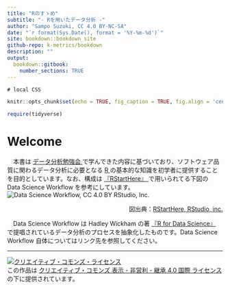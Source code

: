 ```yaml
---
title: "Rのすゝめ"
subtitle: "- Rを用いたデータ分析 -"
author: "Sampo Suzuki, CC 4.0 BY-NC-SA"
date: "`r format(Sys.Date(), format = '%Y-%m-%d')`"
site: bookdown::bookdown_site
github-repo: k-metrics/bookdown
description: ""
output: 
  bookdown::gitbook:
    number_sections: TRUE
---
```


```css
# local CSS
```

```r
knitr::opts_chunk$set(echo = TRUE, fig_caption = TRUE, fig.align = 'center')

require(tidyverse)
```

# Welcome {-}
　本書は [データ分析勉強会 <i class="fa fa-external-link"></i>](https://sites.google.com/site/kantometrics/home){target="_blank"} で学んできた内容に基づいており、ソフトウェア品質に関わるデータ分析に必要となる [R <i class="fa fa-external-link"></i>](https://www.r-project.org/){target="_blank"} の基本的な知識を初学者に提供することを目的としています。なお、構成は [『RStartHere』 <i class="fa fa-external-link"></i>](https://github.com/rstudio/RStartHere){target="_blank"} で用いられてる下図の Data Science Workflow を参考にしています。
![Data Science Workflow, CC 4.0 BY RStudio, Inc.](./fig/data-science.png)
<p align=right>図出典：[RStartHere, RStudio, inc. <i class="fa fa-external-link"></i>](https://github.com/rstudio/RStartHere){target="_blank"}</p>

　Data Science Workflow は Hadley Wickham の著 [『R for Data Science』 <i class="fa fa-external-link"></i>](https://r4ds.had.co.nz/){target="_blank"} で提唱されているデータ分析のプロセスを抽象化したものです。Data Science Workflow 自体についてはリンク先を参照してください。

---
<a rel="license" href="http://creativecommons.org/licenses/by-nc-sa/4.0/"><img alt="クリエイティブ・コモンズ・ライセンス" style="border-width:0" src="https://i.creativecommons.org/l/by-nc-sa/4.0/88x31.png" /></a><br />この作品は <a rel="license" href="http://creativecommons.org/licenses/by-nc-sa/4.0/">クリエイティブ・コモンズ 表示 - 非営利 - 継承 4.0 国際 ライセンス</a> の下に提供されています。